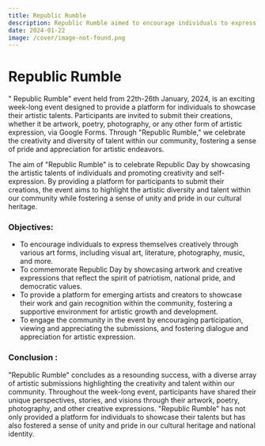 ```yaml
---
title: Republic Rumble
description: Republic Rumble aimed to encourage individuals to express themselves creatively through various art forms, including visual art, literature, photography, music, and more.
date: 2024-01-22
image: /cover/image-not-found.png
---
```


# Republic Rumble

" Republic Rumble" event held from 22th-26th January, 2024, is an exciting week-long event designed to provide a platform for individuals to showcase their artistic talents. Participants are invited to submit their creations, whether it be artwork, poetry, photography, or any other form of artistic expression, via Google Forms. Through "Republic Rumble," we celebrate the creativity and diversity of talent within our community, fostering a sense of pride and appreciation for artistic endeavors.

The aim of "Republic Rumble" is to celebrate Republic Day by showcasing the artistic talents of individuals and promoting creativity and self-expression. By providing a platform for participants to submit their creations, the event aims to highlight the artistic diversity and talent within our community while fostering a sense of unity and pride in our cultural heritage.

### Objectives:
- To encourage individuals to express themselves creatively through various art forms, including visual art, literature, photography, music, and more.
- To commemorate Republic Day by showcasing artwork and creative expressions that reflect the spirit of patriotism, national pride, and democratic values.
- To provide a platform for emerging artists and creators to showcase their work and gain recognition within the community, fostering a supportive environment for artistic growth and development.
- To engage the community in the event by encouraging participation, viewing and appreciating the submissions, and fostering dialogue and appreciation for artistic expression.

### Conclusion :
"Republic Rumble" concludes as a resounding success, with a diverse array of artistic submissions highlighting the creativity and talent within our community. Throughout the week-long event, participants have shared their unique perspectives, stories, and visions through their artwork, poetry, photography, and other creative expressions. "Republic Rumble" has not only provided a platform for individuals to showcase their talents but has also fostered a sense of unity and pride in our cultural heritage and national identity.